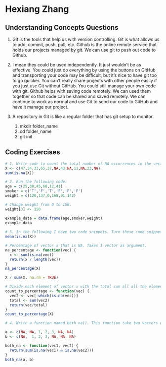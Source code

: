 # Hexiang Zhang

## Understanding Concepts Questions

  1. Git is the tools that help us with version controlling. Git is what allows us to add, commit, push, pull, etc. Github is the online remote service that holds our projects managed by git. We can use git to push out code to Github.
  
  2. I mean they could be used independently. It just wouldn't be as effective. You could just do everything by using the buttons on GitHub and transporting your code may be difficult, but it's nice to have git too to go quicker. You can't really share projects with other people easily if you just use Git without GitHub. You could still manage your own code with git. Github helps with saving code remotely. We can used them together so that code can be shared and saved remotely. We can continue to work as normal and use Git to send our code to GitHub and have it manage our project.    
  
  3. A repository in Git is like a regular folder that has git setup to monitor. 
      1. mkdir folder_name
      2. cd folder_name
      3. git init 
  
## Coding Exercises
```r
# 1. Write code to count the total number of NA occurrences in the vector 
X <- c(47,34,33,65,37,NA,43,NA,11,NA,23,NA) 
sum(is.na(X))

# 2. Run the following code:
age = c(25,30,45,60,12,41)
smoker = c('T','F','T','F','F','F')
weight = c(120,137,0,168,91,142)

# Change weight from 0 to 150.
weight[3] <- 150

example_data = data.frame(age,smoker,weight)
example_data   
   
# 3. In the following I have two code snippets. Turn these code snippets into functions. Think about what each function does and what you would name it. How many arguments does it need?
mean(is.na(X))

# Percentage of vector x that is NA. Takes 1 vector as argument.
na_percentage <- function(vec) {
  x <- sum(is.na(vec))
  return(x / length(vec))
}
na_percentage(X)

X / sum(X, na.rm = TRUE)

# Divide each element of vector x with the total sum all all the elements (excluding NA). Percentage of each element in the vector. Takes 1 vector as arguement. 
count_to_percentage <- function(vec) {
  vec2 <- vec[-which(is.na(vec))]
  total <- sum(vec2)
  return(vec/total)
}
count_to_percentage(X)

# 4. Write a function named both_na(). This function take two vectors of the same length and returns the number of positions that have an NA value in both vectors.

a <- c(NA, NA, 1, 2, 3, NA, NA)
b <- c(NA,  1, 2, 3, NA, NA, NA)

both_na <- function(vec1, vec2) {
  return(sum(is.na(vec1) & is.na(vec2)))
}
both_na(a, b)
```